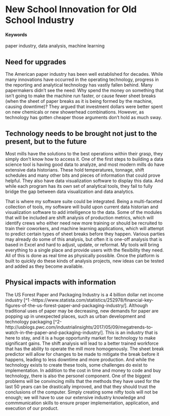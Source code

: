 # New School Innovation for Old School Industry {#Smart-Paper-Mills}

#### Keywords

paper industry, data analysis, machine learning 

## Need for upgrades

The American paper industry has been well established for decades. While many innovations have occurred in the operating technology, progress in the reporting and analytical technology has vastly fallen behind. Many papermakers didn't see the need: Why spend the money on something that isn't going to make the machine run faster, or cause fewer sheet breaks (when the sheet of paper breaks as it is being formed by the machine, causing downtime)? They argued that investment dollars were better spent on new chemicals or new showerhead combinations. However, as technology has gotten cheaper those arguments don’t hold as much sway.

## Technology needs to be brought not just to the present, but to the future

Most mills have the solutions to the best operations within their grasp, they simply don’t know how to access it. One of the first steps to building a data science tool is having good data to analyze, and most modern mills do have extensive data historians. These hold temperatures, tonnage, shift schedules and many other bits and pieces of information that could prove helpful. They also have data visualization software to display this data. And while each program has its own set of analytical tools, they fail to fully bridge the gap between data visualization and data analytics. 

That is where my software suite could be integrated. Being a multi-faceted collection of tools, my software will build upon current data historian and visualization software to add intelligence to the data. Some of the modules that will be included are shift analysis of production metrics, which will identify crews who either need new more training or should be recruited to train their coworkers, and machine learning applications, which will attempt to predict certain types of sheet breaks before they happen. Various parties may already do some of this analysis, but often it is one-off analysis that is based in Excel and hard to adjust, update, or reformat. My tools will bring everything to a single place and provide users with the flexibility they need. All of this is done as real time as physically possible. Once the platform is built to quickly do these kinds of analysis projects, new ideas can be tested and added as they become available.  

## Physical impacts with information

 The US Forest Paper and Packaging Industry is a 4 billion dollar net income industry [^1 -https://www.statista.com/statistics/252978/financial-key-figures-of-the-us-forest-paper-and-packaging-industry/]. Although traditional uses of paper may be decreasing, new demands for paper are popping up in unexpected places, such as urban development and technology packaging [^2-http://usblogs.pwc.com/industrialinsights/2017/05/09/megatrends-to-watch-in-the-paper-and-packaging-industry/]. This is an industry that is here to stay, and it is a huge opportunity market for technology to make significant gains. The shift analysis will lead to a better trained workforce that has the ability to operate the mill more homogenously. The sheet break predictor will allow for changes to be made to mitigate the break before it happens, leading to less downtime and more production. And while the technology exists to create these tools, some challenges do exist to implementation. In addition to the cost in time and money to code and buy technology, there is also the personel component. One of the biggest problems will be convincing mills that the methods they have used for the last 50 years can be drastically improved, and that they should trust the conclusions of the computer. Simply creating some nifty tools will not be enough; we will have to use our extensive industry knowledge and commmunication skills to ensure proper implementation, application, and execution of our product. 
 
   
